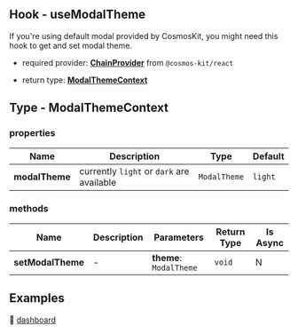 ## Hook - useModalTheme

If you're using default modal provided by CosmosKit, you might need this hook to get and set modal theme.

- required provider: [**ChainProvider**](https://docs.cosmoskit.com/chain-provider) from `@cosmos-kit/react`

- return type: [**ModalThemeContext**](#type-modalthemeconext)

## Type - ModalThemeContext

### properties

| Name      | Description | Type | Default |
| ----------- | ----------- | -- | -- |
| **modalTheme**      | currently `light` or `dark` are available   | `ModalTheme` | `light` |

### methods

| Name      | Description | Parameters | Return Type | Is Async |
| ----------- | ----------- | -- | -- | -- |
| **setModalTheme**      |   -   | **theme**: `ModalTheme` | `void` | N |

## Examples

🚀 [dashboard](https://github.com/cosmology-tech/cosmos-kit/blob/main/packages/example/pages/index.tsx)